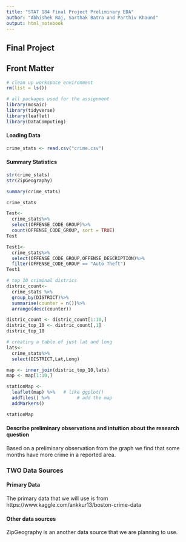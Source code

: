 ```yaml
---
title: "STAT 184 Final Project Preliminary EDA" 
author: "Abhishek Raj, Sarthak Batra and Parthiv Khaund"
output: html_notebook
---
```



## Final Project 


## Front Matter
```r
# clean up workspace environment
rm(list = ls())

# all packages used for the assignment
library(mosaic)
library(tidyverse)
library(leaflet)
library(DataComputing)
```


#### Loading Data

```r
crime_stats <- read.csv("crime.csv")

```


#### Summary Statistics
```r
str(crime_stats)
str(ZipGeography)
```

```r
summary(crime_stats)
```


```r
crime_stats
```

```r
Test<-
  crime_stats%>%
  select(OFFENSE_CODE_GROUP)%>%
  count(OFFENSE_CODE_GROUP, sort = TRUE)
Test
```

```r
Test1<-
  crime_stats%>%
  select(OFFENSE_CODE_GROUP,OFFENSE_DESCRIPTION)%>%
  filter(OFFENSE_CODE_GROUP == "Auto Theft")
Test1
```

```r
# top 10 criminal districs 
distric_count<-
  crime_stats %>%
  group_by(DISTRICT)%>%
  summarise(counter = n())%>%
  arrange(desc(counter))

distric_count <- distric_count[1:10,]
distric_top_10 <- distric_count[,1]
distric_top_10
```

```r
# creating a table of just lat and long 
lats<- 
  crime_stats%>%
  select(DISTRICT,Lat,Long)

map <- inner_join(distric_top_10,lats)
map <- map[1:10,]
```

```r
stationMap <-
  leaflet(map) %>%   # like ggplot()
  addTiles() %>%          # add the map
  addMarkers()

stationMap
```



#### Describe preliminary observations and intuition about the research question

Based on a preliminary observation from the graph we find that some months have more crime in a reported area.


### TWO Data Sources

#### Primary Data

The primary data that we will use is from https://www.kaggle.com/ankkur13/boston-crime-data 

#### Other data sources

ZipGeography is an another data source that we are planning to use.

